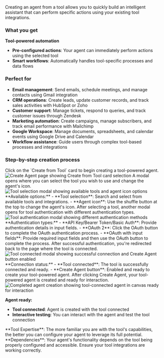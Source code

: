 Creating an agent from a tool allows you to quickly build an intelligent assistant that can perform specific actions using your existing tool integrations.

### What you get

**Tool-powered automation**

- **Pre-configured actions**: Your agent can immediately perform actions using the selected tool
- **Smart workflows**: Automatically handles tool-specific processes and data flows

### Perfect for

- **Email management**: Send emails, schedule meetings, and manage contacts using Gmail integration
- **CRM operations**: Create leads, update customer records, and track sales activities with HubSpot or Zoho
- **Customer support**: Manage tickets, respond to queries, and track customer issues through Zendesk
- **Marketing automation**: Create campaigns, manage subscribers, and track email performance with Mailchimp
- **Google Workspace**: Manage documents, spreadsheets, and calendar events using Google Drive and Calendar
- **Workflow assistance**: Guide users through complex tool-based processes and integrations

### Step-by-step creation process

<Steps>
<Step title="Select Create from Tool">
  Click on the `Create from Tool` card to begin creating a tool-powered agent.
  
  <Frame>
  <img src="/images/dashboard/agent/tool/step1.png" alt="Create Agent page showing Create from Tool card selection" />
  </Frame>
</Step>

<Step title="Select tool and configure agent">
  A modal opens where you can select the tool you wish to use and change the
  agent's icon.
  <Frame>
    <img
      src="/images/dashboard/agent/tool/step-2-tool-selection.png"
      alt="Tool selection modal showing available tools and agent icon options"
    />
  </Frame>
  **Available options:**
  - **Tool selection**: Search and select from available tools and integrations.
  - **Agent icon**: Use the shuffle button at the top to change the agent's icon.
</Step>

<Step title="Authenticate with the tool">
  After selecting a tool, another modal opens for tool authentication with
  different authentication types.
  <Frame>
    <img
      src="/images/dashboard/agent/tool/step-3-tool-authentication.png"
      alt="Tool authentication modal showing different authentication methods"
    />
  </Frame>
**Authentication types:**
- **API Key/Bearer Token/Basic Auth**: Provide authentication details in input fields.
- **OAuth 2**: Click the OAuth button to complete the OAuth authentication process.
- **OAuth with input fields**: Provide required input fields and then use the OAuth button to complete the process.
</Step>

<Step title="Tool connected and ready">
  After successful authentication, you're redirected back to the page where the
  tool is connected.
  <Frame>
    <img
      src="/images/dashboard/agent/tool/step-4-tool-connected-agent/create-agent.png"
      alt="Tool connected modal showing successful connection and Create Agent button enabled"
    />
  </Frame>
**Connection status:**
- **Tool connected**: The tool is successfully connected and ready.
- **Create Agent button**: Enabled and ready to create your tool-powered agent.
</Step>

<Step title="Agent created and ready">
  After clicking Create Agent, your tool-powered agent is created and ready for interaction.
  
  <Frame>
  <img src="/images/dashboard/agent/tool/step-5-agent-created-in-canvas.png" alt="Completed agent creation showing tool-connected agent in canvas ready for interaction" />
  </Frame>
  
  **Agent ready:**
  - **Tool connected**: Agent is created with the tool connected
  - **Interactive testing**: You can interact with the agent and test the tool connection
</Step>
</Steps>

<Tip>
  **Tool Expertise**: The more familiar you are with the tool's capabilities,
  the better you can configure your agent to leverage its full potential.
</Tip>

<Note>
  **Dependencies**: Your agent's functionality depends on the tool being
  properly configured and accessible. Ensure your tool integrations are working
  correctly.
</Note>
